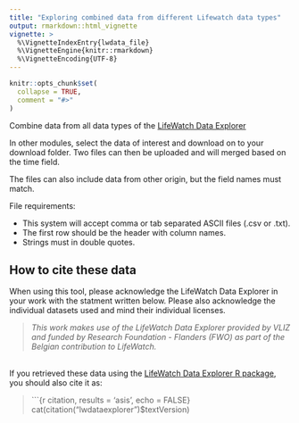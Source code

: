 ```yaml
---
title: "Exploring combined data from different Lifewatch data types"
output: rmarkdown::html_vignette
vignette: >
  %\VignetteIndexEntry{lwdata_file}
  %\VignetteEngine{knitr::rmarkdown}
  %\VignetteEncoding{UTF-8}
---
```


```r
knitr::opts_chunk$set(
  collapse = TRUE,
  comment = "#>"
)
```

<!--- Insert image
<img src='' class='rightimg'/>
-->

<!--- Describe datatype in one or two sentences. -->
Combine data from all data types of the [LifeWatch Data Explorer](https://lifewatch.be/en/lifewatch-data-explorer)

In other modules, select the data of interest and download on to your download folder. Two files can then be uploaded and will merged based on the time field.

The files can also include data from other origin, but the field names must match.

File requirements:

- This system will accept comma or tab separated ASCII files (.csv or .txt).
- The first row should be the header with column names.
- Strings must in double quotes.

## How to cite these data

When using this tool, please acknowledge the LifeWatch Data Explorer in your work with the statment written below. Please also acknowledge the individual datasets used and mind their individual licenses.

> _This work makes use of the LifeWatch Data Explorer provided by VLIZ and funded by Research Foundation - Flanders (FWO) as part of the Belgian contribution to LifeWatch._

</br>
If you retrieved these data using the [LifeWatch Data Explorer R package](https://github.com/lifewatch/lwdataexplorer/), you should also cite it as: 

> ```{r citation, results = 'asis', echo = FALSE}
cat(citation("lwdataexplorer")$textVersion)
 

